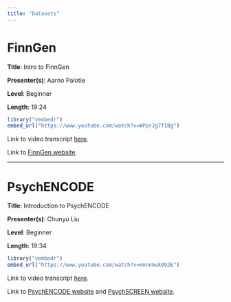 ```yaml
---
title: "Datasets"
---
```


# FinnGen

**Title**: Intro to FinnGen

**Presenter(s)**: Aarno Palotie

**Level**: Beginner

**Length**: 19:24

```r
library("vembedr")
embed_url("https://www.youtube.com/watch?v=WPprJg7fIBg")
```

Link to video transcript [here](software_datasets_transcript.qmd#sec-video1).

Link to [FinnGen website](https://www.finngen.fi/en).

------------------------------------------------------------------------

# PsychENCODE

**Title**: Introduction to PsychENCODE

**Presenter(s)**: Chunyu Liu

**Level**: Beginner

**Length**: 19:34

```r
library("vembedr")
embed_url("https://www.youtube.com/watch?v=mnnnmuk09JE")
```

Link to video transcript [here](software_datasets_transcript.qmd#sec-video2).

Link to [PsychENCODE website](https://psychencode.synapse.org) and [PsychSCREEN website](http://psychscreen.beta.wenglab.org/main/search).
